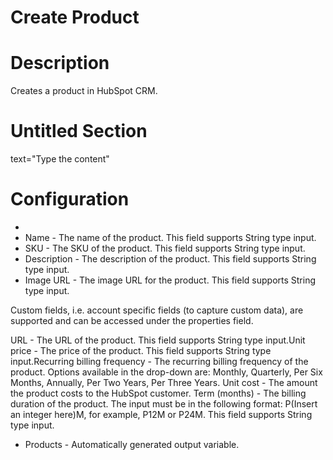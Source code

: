 ﻿# Create Product

# Description

Creates a product in HubSpot CRM.

# Untitled Section

text="Type the content"

# Configuration

* 
* Name - The name of the product. This field supports String type input.
* SKU - The SKU of the product. This field supports String type input.
* Description - The description of the product. This field supports String type input.
* Image URL - The image URL for the product. This field supports String type input.





Custom fields, i.e. account specific fields (to capture custom data), are supported and can be accessed under the properties field.



URL - The URL of the product. This field supports String type input.Unit price - The price of the product. This field supports String type input.Recurring billing frequency - The recurring billing frequency of the product. Options available in the drop-down are: Monthly, Quarterly, Per Six Months, Annually, Per Two Years, Per Three Years. Unit cost - The amount the product costs to the HubSpot customer. Term (months) - The billing duration of the product. The input must be in the following format: P(Insert an integer here)M, for example, P12M or P24M. This field supports String type input.



* Products - Automatically generated output variable.
